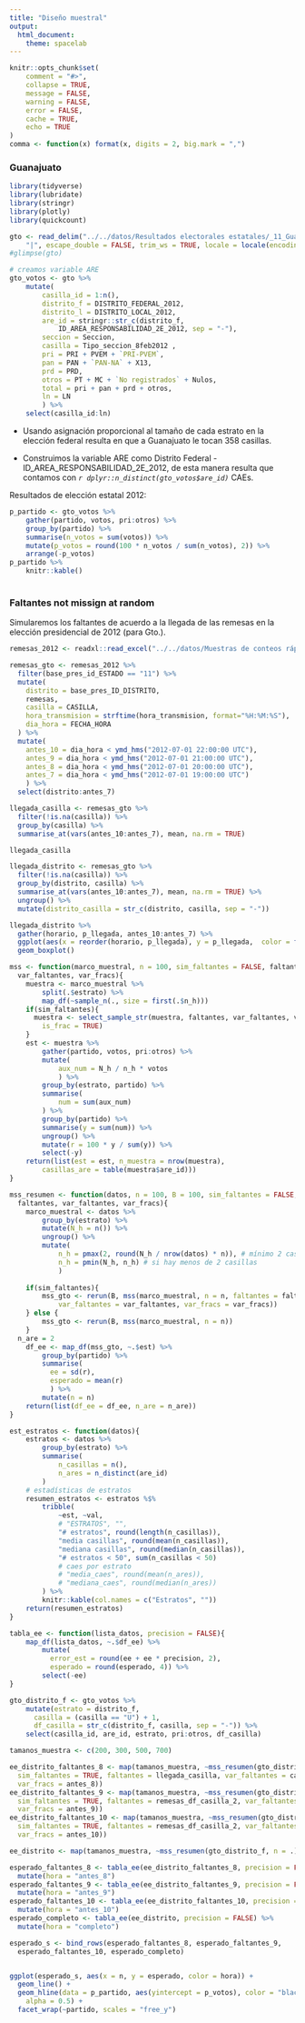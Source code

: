 ```yaml
---
title: "Diseño muestral"
output:
  html_document:
    theme: spacelab
---
```


```r
knitr::opts_chunk$set(
    comment = "#>",
    collapse = TRUE,
    message = FALSE, 
    warning = FALSE,
    error = FALSE,
    cache = TRUE, 
    echo = TRUE
)
comma <- function(x) format(x, digits = 2, big.mark = ",")
```

### Guanajuato

```r
library(tidyverse)
library(lubridate)
library(stringr)
library(plotly)
library(quickcount)

gto <- read_delim("../../datos/Resultados electorales estatales/_11_Guanajuato_2012.txt", 
    "|", escape_double = FALSE, trim_ws = TRUE, locale = locale(encoding = "ISO-8859-1"))
#glimpse(gto)
```

```r
# creamos variable ARE
gto_votos <- gto %>% 
    mutate(
        casilla_id = 1:n(),
        distrito_f = DISTRITO_FEDERAL_2012, 
        distrito_l = DISTRITO_LOCAL_2012,
        are_id = stringr::str_c(distrito_f, 
            ID_AREA_RESPONSABILIDAD_2E_2012, sep = "-"), 
        seccion = Seccion,
        casilla = Tipo_seccion_8feb2012 ,
        pri = PRI + PVEM + `PRI-PVEM`, 
        pan = PAN + `PAN-NA` + X13, 
        prd = PRD, 
        otros = PT + MC + `No registrados` + Nulos,
        total = pri + pan + prd + otros,
        ln = LN
        ) %>% 
    select(casilla_id:ln) 

```

* Usando asignación proporcional al tamaño de cada estrato en la elección 
federal resulta en que a Guanajuato le tocan 358 casillas.

* Construimos la variable ARE como Distrito Federal - 
ID_AREA_RESPONSABILIDAD_2E_2012, de esta manera resulta que contamos con 
*`r dplyr::n_distinct(gto_votos$are_id)`* CAEs.

Resultados de elección estatal 2012:

```r
p_partido <- gto_votos %>% 
    gather(partido, votos, pri:otros) %>% 
    group_by(partido) %>% 
    summarise(n_votos = sum(votos)) %>% 
    mutate(p_votos = round(100 * n_votos / sum(n_votos), 2)) %>% 
    arrange(-p_votos)
p_partido %>% 
    knitr::kable()
    
```
### Faltantes not missign at random
Simularemos los faltantes de acuerdo a la llegada de las remesas en la elección
presidencial de 2012 (para Gto.).

```r
remesas_2012 <- readxl::read_excel("../../datos/Muestras de conteos rápidos 2012_2017/ConRemesaFinal/Base_Conteo_Presidencial 2012_final.xlsx")

remesas_gto <- remesas_2012 %>% 
  filter(base_pres_id_ESTADO == "11") %>% 
  mutate(
    distrito = base_pres_ID_DISTRITO, 
    remesas,
    casilla = CASILLA, 
    hora_transmision = strftime(hora_transmision, format="%H:%M:%S"),
    dia_hora = FECHA_HORA
  ) %>% 
  mutate(
    antes_10 = dia_hora < ymd_hms("2012-07-01 22:00:00 UTC"), 
    antes_9 = dia_hora < ymd_hms("2012-07-01 21:00:00 UTC"),
    antes_8 = dia_hora < ymd_hms("2012-07-01 20:00:00 UTC"),
    antes_7 = dia_hora < ymd_hms("2012-07-01 19:00:00 UTC")
    ) %>% 
  select(distrito:antes_7)

llegada_casilla <- remesas_gto %>% 
  filter(!is.na(casilla)) %>% 
  group_by(casilla) %>% 
  summarise_at(vars(antes_10:antes_7), mean, na.rm = TRUE)

llegada_casilla
```

```r
llegada_distrito <- remesas_gto %>% 
  filter(!is.na(casilla)) %>% 
  group_by(distrito, casilla) %>% 
  summarise_at(vars(antes_10:antes_7), mean, na.rm = TRUE) %>% 
  ungroup() %>% 
  mutate(distrito_casilla = str_c(distrito, casilla, sep = "-"))

llegada_distrito %>% 
  gather(horario, p_llegada, antes_10:antes_7) %>% 
  ggplot(aes(x = reorder(horario, p_llegada), y = p_llegada,  color = factor(casilla))) +
  geom_boxplot()
```


```r
mss <- function(marco_muestral, n = 100, sim_faltantes = FALSE, faltantes, 
  var_faltantes, var_fracs){
    muestra <- marco_muestral %>% 
        split(.$estrato) %>% 
        map_df(~sample_n(., size = first(.$n_h)))
    if(sim_faltantes){
      muestra <- select_sample_str(muestra, faltantes, var_faltantes, var_fracs, 
        is_frac = TRUE) 
    }
    est <- muestra %>% 
        gather(partido, votos, pri:otros) %>% 
        mutate(
            aux_num = N_h / n_h * votos
            ) %>% 
        group_by(estrato, partido) %>% 
        summarise(
            num = sum(aux_num)
        ) %>% 
        group_by(partido) %>% 
        summarise(y = sum(num)) %>% 
        ungroup() %>% 
        mutate(r = 100 * y / sum(y)) %>% 
        select(-y)
    return(list(est = est, n_muestra = nrow(muestra), 
        casillas_are = table(muestra$are_id)))
}

mss_resumen <- function(datos, n = 100, B = 100, sim_faltantes = FALSE, 
  faltantes, var_faltantes, var_fracs){
    marco_muestral <- datos %>% 
        group_by(estrato) %>% 
        mutate(N_h = n()) %>% 
        ungroup() %>% 
        mutate(
            n_h = pmax(2, round(N_h / nrow(datos) * n)), # mínimo 2 casillas
            n_h = pmin(N_h, n_h) # si hay menos de 2 casillas
            )
    
    if(sim_faltantes){
        mss_gto <- rerun(B, mss(marco_muestral, n = n, faltantes = faltantes, 
            var_faltantes = var_faltantes, var_fracs = var_fracs))
    } else {
        mss_gto <- rerun(B, mss(marco_muestral, n = n))
    }
  n_are = 2
    df_ee <- map_df(mss_gto, ~.$est) %>% 
        group_by(partido) %>% 
        summarise(
          ee = sd(r), 
          esperado = mean(r)
          ) %>% 
        mutate(n = n)
    return(list(df_ee = df_ee, n_are = n_are))
}

est_estratos <- function(datos){
    estratos <- datos %>% 
        group_by(estrato) %>% 
        summarise(
            n_casillas = n(), 
            n_ares = n_distinct(are_id)
        )
    # estadísticas de estratos
    resumen_estratos <- estratos %$%
        tribble(
            ~est, ~val,
            # "ESTRATOS", "",
            "# estratos", round(length(n_casillas)), 
            "media casillas", round(mean(n_casillas)), 
            "mediana casillas", round(median(n_casillas)), 
            "# estratos < 50", sum(n_casillas < 50)
            # caes por estrato
            # "media_caes", round(mean(n_ares)), 
            # "mediana_caes", round(median(n_ares))
        ) %>% 
        knitr::kable(col.names = c("Estratos", ""))
    return(resumen_estratos)
}

tabla_ee <- function(lista_datos, precision = FALSE){
    map_df(lista_datos, ~.$df_ee) %>% 
        mutate(
          error_est = round(ee + ee * precision, 2), 
          esperado = round(esperado, 4)) %>% 
        select(-ee) 
}

gto_distrito_f <- gto_votos %>% 
    mutate(estrato = distrito_f, 
      casilla = (casilla == "U") + 1, 
      df_casilla = str_c(distrito_f, casilla, sep = "-")) %>% 
    select(casilla_id, are_id, estrato, pri:otros, df_casilla)
```

```r
tamanos_muestra <- c(200, 300, 500, 700)

ee_distrito_faltantes_8 <- map(tamanos_muestra, ~mss_resumen(gto_distrito_f, n = ., 
  sim_faltantes = TRUE, faltantes = llegada_casilla, var_faltantes = casilla, 
  var_fracs = antes_8))
ee_distrito_faltantes_9 <- map(tamanos_muestra, ~mss_resumen(gto_distrito_f, n = ., 
  sim_faltantes = TRUE, faltantes = remesas_df_casilla_2, var_faltantes = df_casilla, 
  var_fracs = antes_9))
ee_distrito_faltantes_10 <- map(tamanos_muestra, ~mss_resumen(gto_distrito_f, n = ., 
  sim_faltantes = TRUE, faltantes = remesas_df_casilla_2, var_faltantes = df_casilla, 
  var_fracs = antes_10))

ee_distrito <- map(tamanos_muestra, ~mss_resumen(gto_distrito_f, n = .))

esperado_faltantes_8 <- tabla_ee(ee_distrito_faltantes_8, precision = FALSE) %>% 
  mutate(hora = "antes_8")
esperado_faltantes_9 <- tabla_ee(ee_distrito_faltantes_9, precision = FALSE) %>% 
  mutate(hora = "antes_9")
esperado_faltantes_10 <- tabla_ee(ee_distrito_faltantes_10, precision = FALSE) %>% 
  mutate(hora = "antes_10")
esperado_completo <- tabla_ee(ee_distrito, precision = FALSE) %>% 
  mutate(hora = "completo")

esperado_s <- bind_rows(esperado_faltantes_8, esperado_faltantes_9, 
  esperado_faltantes_10, esperado_completo)


ggplot(esperado_s, aes(x = n, y = esperado, color = hora)) +
  geom_line() +
  geom_hline(data = p_partido, aes(yintercept = p_votos), color = "black", 
    alpha = 0.5) +
  facet_wrap(~partido, scales = "free_y") 
```